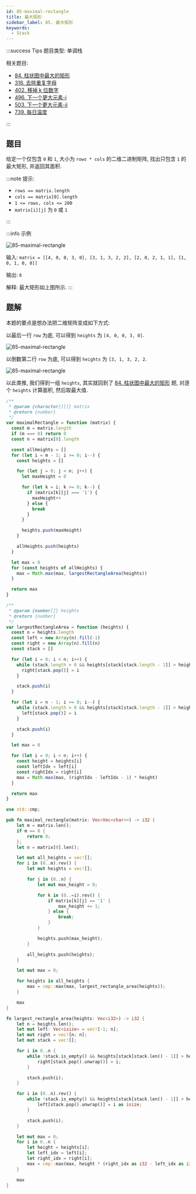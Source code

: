 ```yaml
---
id: 85-maximal-rectangle
title: 最大矩形
sidebar_label: 85. 最大矩形
keywords:
  - Stack
---
```


:::success Tips
题目类型: 单调栈

相关题目:

- [84. 柱状图中最大的矩形](/leetcode/hard/84-largest-rectangle-area)
- [316. 去除重复字母](/leetcode/medium/316-remove-duplicate-letters)
- [402. 移掉 k 位数字](/leetcode/medium/402-remove-kdigits)
- [496. 下一个更大元素-i](/leetcode/easy/496-next-greater-element)
- [503. 下一个更大元素-ii](/leetcode/medium/503-next-greater-elements)
- [739. 每日温度](/leetcode/medium/739-daily-temperatures)

:::

## 题目

给定一个仅包含 `0` 和 `1`, 大小为 `rows * cols` 的二维二进制矩阵, 找出只包含 `1` 的最大矩形, 并返回其面积.

:::note 提示:

- `rows == matrix.length`
- `cols == matrix[0].length`
- `1 <= rows, cols <= 200`
- `matrix[i][j]` 为 `0` 或 `1`

:::

:::info 示例

![85-maximal-rectangle](../../static/img/85-maximal-rectangle-1.jpg)

输入: `matrix = [[4, 0, 0, 3, 0], [3, 1, 3, 2, 2], [2, 0, 2, 1, 1], [1, 0, 1, 0, 0]]`

输出: `6`

解释: 最大矩形如上图所示.
:::

## 题解

本题的要点是想办法把二维矩阵变成如下方式:

以最后一行 `row` 为底, 可以得到 `heights` 为 `[4, 0, 0, 3, 0]`.

![85-maximal-rectangle](../../static/img/85-maximal-rectangle-2.png)

以倒数第二行 `row` 为底, 可以得到 `heights` 为 `[3, 1, 3, 2, 2`.

![85-maximal-rectangle](../../static/img/85-maximal-rectangle-3.png)

以此类推, 我们得到一组 `heights`, 其实就回到了 [84. 柱状图中最大的矩形](/leetcode/hard/84-largest-rectangle-area) 题, 对逐个 `heights` 计算面积, 然后取最大值.


<Tabs>
  <TabItem value="JavaScript" label="JavaScript" default>

```ts
/**
 * @param {character[][]} matrix
 * @return {number}
 */
var maximalRectangle = function (matrix) {
  const m = matrix.length
  if (m === 0) return 0
  const n = matrix[0].length

  const allHeights = []
  for (let i = m - 1; i >= 0; i--) {
    const heights = []

    for (let j = 0; j < n; j++) {
      let maxHeight = 0

      for (let k = i; k >= 0; k--) {
        if (matrix[k][j] === '1') {
          maxHeight++
        } else {
          break
        }
      }

      heights.push(maxHeight)
    }

    allHeights.push(heights)
  }

  let max = 0
  for (const heights of allHeights) {
    max = Math.max(max, largestRectangleArea(heights))
  }

  return max
}

/**
 * @param {number[]} heights
 * @return {number}
 */
var largestRectangleArea = function (heights) {
  const n = heights.length
  const left = new Array(n).fill(-1)
  const right = new Array(n).fill(n)
  const stack = []

  for (let i = 0; i < n; i++) {
    while (stack.length > 0 && heights[stack[stack.length - 1]] > heights[i]) {
      right[stack.pop()] = i
    }

    stack.push(i)
  }

  for (let i = n - 1; i >= 0; i--) {
    while (stack.length > 0 && heights[stack[stack.length - 1]] > heights[i]) {
      left[stack.pop()] = i
    }

    stack.push(i)
  }

  let max = 0

  for (let i = 0; i < n; i++) {
    const height = heights[i]
    const leftIdx = left[i]
    const rightIdx = right[i]
    max = Math.max(max, (rightIdx - leftIdx - 1) * height)
  }

  return max
}
```

</TabItem>
<TabItem value="Rust" label="Rust">

```rust
use std::cmp;

pub fn maximal_rectangle(matrix: Vec<Vec<char>>) -> i32 {
    let m = matrix.len();
    if m == 0 {
        return 0;
    };
    let n = matrix[0].len();

    let mut all_heights = vec![];
    for i in (0..m).rev() {
        let mut heights = vec![];

        for j in (0..n) {
            let mut max_height = 0;

            for k in (0..=i).rev() {
                if matrix[k][j] == '1' {
                    max_height += 1;
                } else {
                    break;
                }
            }

            heights.push(max_height);
        }

        all_heights.push(heights);
    }

    let mut max = 0;

    for heights in all_heights {
        max = cmp::max(max, largest_rectangle_area(heights));
    }

    max
}

fn largest_rectangle_area(heights: Vec<i32>) -> i32 {
    let n = heights.len();
    let mut left: Vec<isize> = vec![-1; n];
    let mut right = vec![n; n];
    let mut stack = vec![];

    for i in 0..n {
        while !stack.is_empty() && heights[stack[stack.len() - 1]] > heights[i] {
            right[stack.pop().unwrap()] = i;
        }

        stack.push(i);
    }

    for i in (0..n).rev() {
        while !stack.is_empty() && heights[stack[stack.len() - 1]] > heights[i] {
            left[stack.pop().unwrap()] = i as isize;
        }

        stack.push(i);
    }

    let mut max = 0;
    for i in 0..n {
        let height = heights[i];
        let left_idx = left[i];
        let right_idx = right[i];
        max = cmp::max(max, height * (right_idx as i32 - left_idx as i32 - 1));
    }

    max
}
```

</TabItem>
</Tabs>
